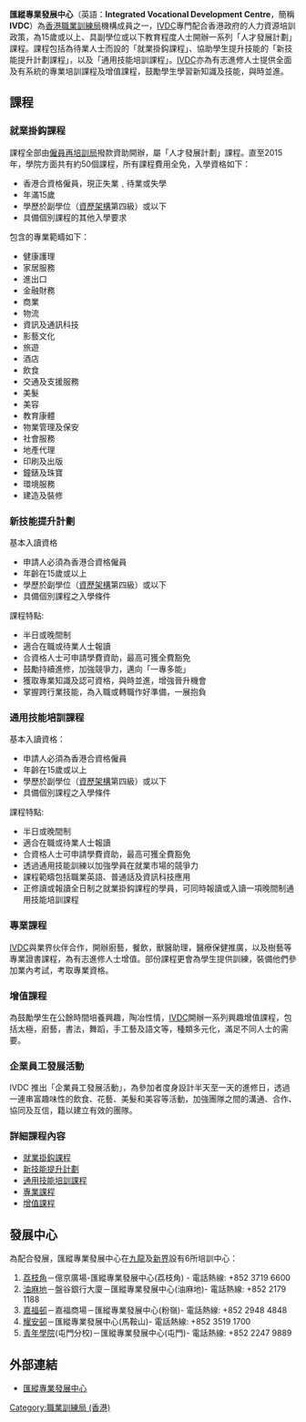 {{onesource|time=2015-09-08T09:00:32+00:00}}
'''匯縱專業發展中心'''（英語：'''Integrated Vocational Development Centre'''，簡稱'''IVDC'''）為[[香港|香港]][[職業訓練局_(香港)|職業訓練局]]機構成員之一，[http://www.ivdc.edu.hk IVDC]{{Wayback|url=http://www.ivdc.edu.hk/ |date=20191105162418 }}專門配合香港政府的人力資源培訓政策，為15歲或以上、具副學位或以下教育程度人士開辦一系列「人才發展計劃」課程。課程包括為待業人士而設的「就業掛鈎課程」、協助學生提升技能的「新技能提升計劃課程」，以及「通用技能培訓課程」。[http://www.ivdc.edu.hk IVDC]{{Wayback|url=http://www.ivdc.edu.hk/ |date=20191105162418 }}亦為有志進修人士提供全面及有系統的專業培訓課程及增值課程，鼓勵學生學習新知識及技能，與時並進。

==課程==

===就業掛鈎課程===
課程全部由[[僱員再培訓局|僱員再培訓局]]撥款資助開辦，屬「人才發展計劃」課程。直至2015年，學院方面共有約50個課程，所有課程費用全免，入學資格如下：
* 香港合資格僱員，現正失業﹑待業或失學
* 年滿15歲
* 學歷於副學位（[[資歷架構|資歷架構]]第四級）或以下
* 具備個別課程的其他入學要求

包含的專業範疇如下：
* 健康護理
* 家居服務
* 進出口
* 金融財務
* 商業
* 物流
* 資訊及通訊科技
* 影藝文化
* 旅遊
* 酒店
* 飲食
* 交通及支援服務
* 美髮
* 美容
* 教育康體
* 物業管理及保安
* 社會服務
* 地產代理
* 印刷及出版
* 鐘錶及珠寶
* 環境服務
* 建造及裝修

===新技能提升計劃===

基本入讀資格
*申請人必須為香港合資格僱員
*年齡在15歲或以上
*學歷於副學位（[[資歷架構|資歷架構]]第四級）或以下
*具備個別課程之入學條件

課程特點:
*半日或晚間制
*適合在職或待業人士報讀
*合資格人士可申請學費資助，最高可獲全費豁免
*鼓勵持續進修，加強競爭力，邁向「一專多能」
*獲取專業知識及認可資格，與時並進，增強晉升機會
*掌握跨行業技能，為入職或轉職作好準備，一展抱負

===通用技能培訓課程===
基本入讀資格：
*申請人必須為香港合資格僱員
*年齡在15歲或以上
*學歷於副學位（[[資歷架構|資歷架構]]第四級）或以下
*具備個別課程之入學條件

課程特點:
*半日或晚間制
*適合在職或待業人士報讀
*合資格人士可申請學費資助，最高可獲全費豁免
*透過通用技能訓練以加強學員在就業市場的競爭力
*課程範疇包括職業英語、普通話及資訊科技應用
*正修讀或報讀全日制之就業掛鈎課程的學員，可同時報讀或入讀一項晚間制通用技能培訓課程

===專業課程===
[http://www.ivdc.edu.hk IVDC]{{Wayback|url=http://www.ivdc.edu.hk/ |date=20191105162418 }}與業界伙伴合作，開辦廚藝，餐飲，獸醫助理，醫療保健推廣，以及樹藝等專業證書課程，為有志進修人士增值。部份課程更會為學生提供訓練，裝備他們參加業內考試，考取專業資格。

===增值課程===
為鼓勵學生在公餘時間培養興趣，陶冶性情，[http://www.ivdc.edu.hk IVDC]{{Wayback|url=http://www.ivdc.edu.hk/ |date=20191105162418 }}開辦一系列興趣增值課程，包括太極，廚藝，書法，舞蹈，手工藝及語文等，種類多元化，滿足不同人士的需要。

===企業員工發展活動===
IVDC 推出「企業員工發展活動」，為參加者度身設計半天至一天的進修日，透過一連串富趣味性的飲食、花藝、美髮和美容等活動，加強團隊之間的溝通、合作、協同及互信，籍以建立有效的團隊。

===詳細課程內容===
*[https://web.archive.org/web/20151013082051/http://ivdc.vtc.edu.hk/public/PlacementCourseList.aspx 就業掛鈎課程]
*[https://web.archive.org/web/20150507191831/http://ivdc.vtc.edu.hk/public/SusCourseList.aspx 新技能提升計劃]
*[https://web.archive.org/web/20150516215836/http://ivdc.vtc.edu.hk/Public/GenericCourseList.aspx 通用技能培訓課程]
*[https://web.archive.org/web/20150701223646/http://ivdc.vtc.edu.hk/public/ProfessionalCourseList.aspx 專業課程]
*[https://web.archive.org/web/20150712002802/http://ivdc.vtc.edu.hk/public/VACourseCategory.aspx 增值課程]

==發展中心==
為配合發展，匯縱專業發展中心在[[九龍|九龍]]及[[新界|新界]]設有6所培訓中心：
# [[荔枝角|荔枝角]]－億京廣場-匯縱專業發展中心(荔枝角) - 電話熱線: +852 3719 6600
# [[油麻地|油麻地]]－盤谷銀行大廈－匯縱專業發展中心(油麻地)- 電話熱線: +852 2179 1188
# [[嘉福邨|嘉福邨]]－嘉福商場－匯縱專業發展中心(粉嶺)- 電話熱線: +852 2948 4848
# [[耀安邨|耀安邨]]－匯縱專業發展中心(馬鞍山)- 電話熱線: +852 3519 1700
# [[青年學院|青年學院]](屯門分校)－匯縱專業發展中心(屯門)- 電話熱線: +852 2247 9889

==外部連結==
* [https://www.ivdc.edu.hk/ivdc/html/tc/index.html 匯縱專業發展中心]{{Wayback|url=https://www.ivdc.edu.hk/ivdc/html/tc/index.html |date=20191213074711 }}

{{職業訓練局 (香港)}}

[[Category:職業訓練局_(香港)|Category:職業訓練局 (香港)]]